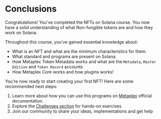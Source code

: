
# Conclusions

Congratulations! You've completed the NFTs on Solana course. You now have a solid understanding of what Non-fungible tokens are and how they work on Solana.

<ArticleSection name="What you've learned" id="what-you-learned" level="h2" />

Throughout this course, you've gained essential knowledge about:
- What is an NFT and what are the minimum characteristics for them.
- What standard and programs are present on Solana.
- How Metaplex Token Metadata works and what are the `Metadata`, `Master Edition` and `Token Record` accounts
- How Metaplex Core works and how plugins works!

<ArticleSection name="Next Steps" id="next-steps" level="h2" />

You're now ready to start creating your first NFT! Here are some recommended next steps:

1. Learn more about how you can use this programs on [Metaplex](developers.metaplex.com) official documentation.
2. Explore the [Challenges section](/en/challenges) for hands-on exercises
3. Join our community to share your ideas, implementations and get help
